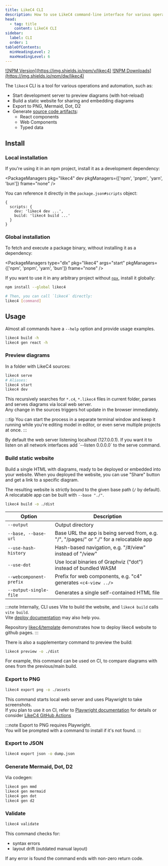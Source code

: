 ```yaml
---
title: LikeC4 CLI
description: How to use LikeC4 command-line interface for various operations and automation.
head:
  - tag: title
    content: LikeC4 CLI
sidebar:
  label: CLI
  order: 1
tableOfContents:
  minHeadingLevel: 2
  maxHeadingLevel: 6  
---
```



<p style={{display: 'flex', gap: '10px'}}>
<a href="https://www.npmjs.com/package/likec4" target="_blank">![NPM Version](https://img.shields.io/npm/v/likec4)</a>
<a href="https://www.npmjs.com/package/likec4" target="_blank">![NPM Downloads](https://img.shields.io/npm/dw/likec4)</a>
</p>

The `likec4` CLI is a tool for various operations and automation, such as:

- Start development server to preview diagrams (with hot-reload)
- Build a static website for sharing and embedding diagrams
- Export to PNG, Mermaid, Dot, D2
- Generate [source code artifacts](/tooling/code-generation/react/):
  - React components
  - Web Components
  - Typed data

## Install

### Local installation

If you're using it in an npm project, install it as a development dependency:

<PackageManagers
    pkg="likec4"
    dev
    pkgManagers={['npm', 'pnpm', 'yarn', 'bun']}
    frame="none"
  />

You can reference it directly in the `package.json#scripts` object:

```json5
{
  scripts: {
    dev: 'likec4 dev ...',
    build: 'likec4 build ...'
  }
}
```

### Global installation

To fetch and execute a package binary, without installing it as a dependency:

<PackageManagers
   type="dlx"
   pkg="likec4"
   args="start"
   pkgManagers={['npm', 'pnpm', 'yarn', 'bun']}
   frame="none"
   />


If you want to use it in any arbitrary project without [`npx`](https://docs.npmjs.com/cli/v10/commands/npx), install it globally:

```sh
npm install --global likec4

# Then, you can call `likec4` directly:
likec4 [command]
```                                                     

## Usage

Almost all commands have a `--help` option and provide usage examples.

```sh
likec4 build -h
likec4 gen react -h
```


### Preview diagrams

In a folder with LikeC4 sources:

```sh
likec4 serve
# Aliases:
likec4 start
likec4 dev
```

This recursively searches for `*.c4`, `*.likec4` files in current folder, parses and serves diagrams via local web server.  
Any change in the sources triggers hot update in the browser immediately.

:::tip
You can start the process in a separate terminal window and keep it running while you're editing model in editor, or even serve multiple projects at once.
:::

<Aside type="caution">
By default the web server listening localhost (127.0.0.1). If you want it to listen on all network interfaces add `--listen 0.0.0.0` to the serve command.
</Aside>

### Build static website

Build a single HTML with diagrams, ready to be deployed or embedded into your website.
When you deployed the website, you can use "Share" button and get a link to a specific diagram.

The resulting website is strictly bound to the given base path (`/` by default).
A relocatable app can be built with `--base "./"`.

```sh
likec4 build -o ./dist
```

| Option                  | Description                                                                                           |
| ----------------------- | ----------------------------------------------------------------------------------------------------- |
| `--output`              | Output directory                                                                                      |
| `--base, --base-url`    | Base URL the app is being served from, e.g. "/", "/pages/" or "./" for a relocatable app              |
| `--use-hash-history`    | Hash-based navigation, e.g. "/#/view" instead of "/view"                                              |
| `--use-dot`             | Use local binaries of Graphviz ("dot") instead of bundled WASM                                        |
| `--webcomponent-prefix` | Prefix for web components, e.g. "c4" generates `<c4-view ../>`                                        |
| `--output-single-file`  | Generates a single self-contained HTML file                                                           |

:::note
Internally, CLI uses Vite to build the website, and `likec4 build` calls `vite build`.  
Vite [deploy documentation](https://vitejs.dev/guide/static-deploy.html) may also help you.

Repository [likec4/template](https://github.com/likec4/template) demonstrates how to deploy likec4 website to github pages.
:::


There is also a supplementary command to preview the build:

```sh
likec4 preview -o ./dist
```

For example, this command can be used on CI, to compare diagrams with ones from the previous/main build.

### Export to PNG

```sh
likec4 export png -o ./assets
```

This command starts local web server and uses Playwright to take screenshots.  
If you plan to use it on CI, refer to [Playwright documentation](https://playwright.dev/docs/ci) for details
or consider [LikeC4 GitHub Actions](/tooling/github)

:::note
Export to PNG requires Playwright.  
You will be prompted with a command to install if it's not found.
:::

### Export to JSON

```sh
likec4 export json -o dump.json
```

### Generate Mermaid, Dot, D2

Via codegen:

```sh
likec4 gen mmd
likec4 gen mermaid
likec4 gen dot
likec4 gen d2
```

<LinkCard
  title="Generate components"
  description="Learn how to generate React and Web Components"
  href="/tooling/code-generation/react/"
/>

### Validate

```sh
likec4 validate
```

This command checks for:
- syntax errors 
- layout drift (outdated manual layout)

If any error is found the command ends with non-zero return code.
